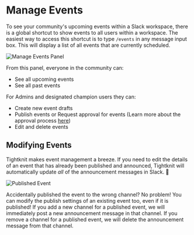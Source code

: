 # Manage Events

To see your community's upcoming events within a Slack workspace, there is a global shortcut to show events to all users within a workspace.
The easiest way to access this shortcut is to type `/events` in any message input box.
This will display a list of all events that are currently scheduled.

![Manage Events Panel](/events/manage-events-panel.png)

From this panel, everyone in the community can:

- See all upcoming events
- See all past events

For Admins and designated champion users they can:

- Create new event drafts
- Publish events or Request approval for events (Learn more about the approval process [here](/events/approve-event.md))
- Edit and delete events

## Modifying Events

Tightknit makes event management a breeze. If you need to edit the details of an event that has already been published and announced, Tightknit will automatically update _all_ of the announcement messages in Slack. 🙌

![Published Event](/events/published-event-announcement.png)

Accidentally published the event to the wrong channel? No problem! You can modify the publish settings of an existing event too, even if it is published! If you add a new channel for a published event, we will immediately post a new announcement message in that channel. If you remove a channel for a published event, we will delete the announcement message from that channel.
